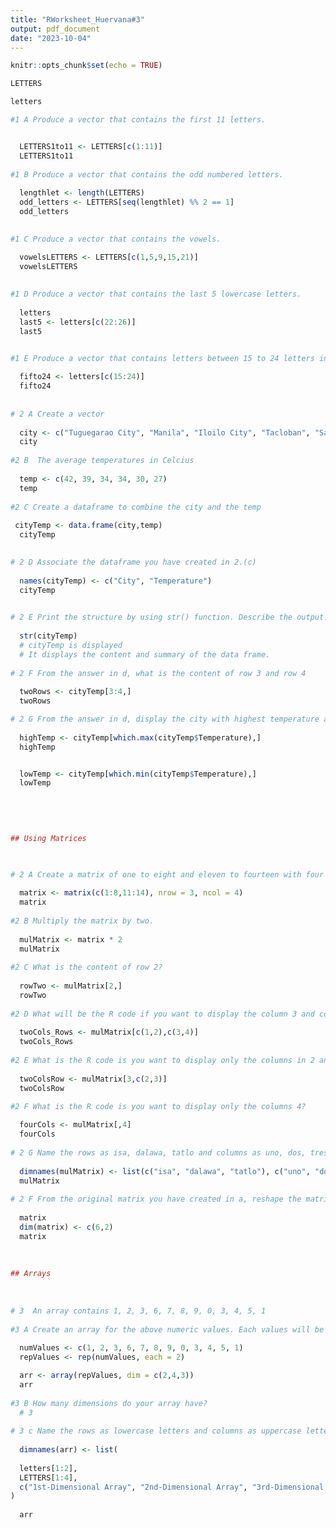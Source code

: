 ```yaml
---
title: "RWorksheet_Huervana#3"
output: pdf_document
date: "2023-10-04"
---
```


```r
knitr::opts_chunk$set(echo = TRUE)
```

```r

LETTERS

letters

#1 A Produce a vector that contains the first 11 letters.


  LETTERS1to11 <- LETTERS[c(1:11)]
  LETTERS1to11
  
#1 B Produce a vector that contains the odd numbered letters.
  
  lengthlet <- length(LETTERS)
  odd_letters <- LETTERS[seq(lengthlet) %% 2 == 1]
  odd_letters

  
#1 C Produce a vector that contains the vowels.

  vowelsLETTERS <- LETTERS[c(1,5,9,15,21)]
  vowelsLETTERS
  
  
#1 D Produce a vector that contains the last 5 lowercase letters.
  
  letters
  last5 <- letters[c(22:26)]
  last5


#1 E Produce a vector that contains letters between 15 to 24 letters in lowercase.
  
  fifto24 <- letters[c(15:24)]
  fifto24
  
  
# 2 A Create a vector
  
  city <- c("Tuguegarao City", "Manila", "Iloilo City", "Tacloban", "Samal Island", "Davao City")
  city
  
#2 B  The average temperatures in Celcius
  
  temp <- c(42, 39, 34, 34, 30, 27)
  temp
  
#2 C Create a dataframe to combine the city and the temp
  
 cityTemp <- data.frame(city,temp)
  cityTemp

  
# 2 D Associate the dataframe you have created in 2.(c)
  
  names(cityTemp) <- c("City", "Temperature")
  cityTemp
  

# 2 E Print the structure by using str() function. Describe the output.
    
  str(cityTemp)
  # cityTemp is displayed
  # It displays the content and summary of the data frame.
 
# 2 F From the answer in d, what is the content of row 3 and row 4
  
  twoRows <- cityTemp[3:4,]
  twoRows

# 2 G From the answer in d, display the city with highest temperature and the city wit the lowest temperature.
  
  highTemp <- cityTemp[which.max(cityTemp$Temperature),]
  highTemp


  lowTemp <- cityTemp[which.min(cityTemp$Temperature),]
  lowTemp

  
  
  
  
## Using Matrices
  

  
# 2 A Create a matrix of one to eight and eleven to fourteen with four columns and three rows.

  matrix <- matrix(c(1:8,11:14), nrow = 3, ncol = 4)
  matrix
  
#2 B Multiply the matrix by two.
  
  mulMatrix <- matrix * 2
  mulMatrix
  
#2 C What is the content of row 2?
  
  rowTwo <- mulMatrix[2,]
  rowTwo
  
#2 D What will be the R code if you want to display the column 3 and column 4 in row 1 and row 2?
  
  twoCols_Rows <- mulMatrix[c(1,2),c(3,4)]
  twoCols_Rows
  
#2 E What is the R code is you want to display only the columns in 2 and 3, row 3?
  
  twoColsRow <- mulMatrix[3,c(2,3)]
  twoColsRow

#2 F What is the R code is you want to display only the columns 4?
  
  fourCols <- mulMatrix[,4]
  fourCols
  
# 2 G Name the rows as isa, dalawa, tatlo and columns as uno, dos, tres, quatro for the matrix that was created in b.‘.
  
  dimnames(mulMatrix) <- list(c("isa", "dalawa", "tatlo"), c("uno", "dos", "tres", "quatro"))
  mulMatrix
  
# 2 F From the original matrix you have created in a, reshape the matrix by assigning a new dimension with dim(). New dimensions should have 2 columns and 6 rows.
  
  matrix
  dim(matrix) <- c(6,2)
  matrix
  
  
  
## Arrays
  
  
  
# 3  An array contains 1, 2, 3, 6, 7, 8, 9, 0, 3, 4, 5, 1 
  
#3 A Create an array for the above numeric values. Each values will be repeated twice
  
  numValues <- c(1, 2, 3, 6, 7, 8, 9, 0, 3, 4, 5, 1)
  repValues <- rep(numValues, each = 2)

  arr <- array(repValues, dim = c(2,4,3))
  arr
  
#3 B How many dimensions do your array have?
  # 3
  
# 3 c Name the rows as lowercase letters and columns as uppercase letters starting from the A.
  
  dimnames(arr) <- list(
  
  letters[1:2], 
  LETTERS[1:4], 
  c("1st-Dimensional Array", "2nd-Dimensional Array", "3rd-Dimensional Array") 
)
  
  arr
  
```
  
  
  
  
  


